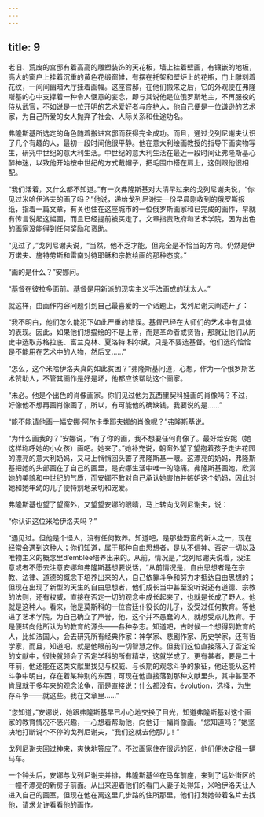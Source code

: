 ```yaml
---
---
---
```

title: 9
---




老旧、荒废的宫邸有着高高的雕塑装饰的天花板，墙上挂着壁画，有镶嵌的地板，高大的窗户上挂着沉重的黄色花缎窗帷，有摆在托架和壁炉上的花瓶，门上雕刻着花纹，一间间幽暗大厅挂着画幅。这座宫邸，在他们搬来之后，它的外观便在弗隆斯基的心中支撑着一种令人惬意的妄念，即与其说他是位俄罗斯地主，不再服役的侍从武官，不如说是一位开明的艺术爱好者与庇护人，他自己便是一位谦逊的艺术家，为自己所爱的女人抛弃了社会、人际关系和仕途功名。

弗隆斯基所选定的角色随着搬进宫邸而获得完全成功。而且，通过戈列尼谢夫认识了几个有趣的人，最初一段时间他很平静。他在意大利绘画教授的指导下画实物写生，研究中世纪的意大利生活。中世纪的意大利生活在最近一段时间让弗隆斯基心醉神迷，以致他开始按中世纪的方式戴帽子，把毛围巾搭在肩上，这倒跟他很相配。

“我们活着，又什么都不知道。”有一次弗隆斯基对大清早过来的戈列尼谢夫说，“你见过米哈伊洛夫的画了吗？”他说，递给戈列尼谢夫一份早晨刚收到的俄罗斯报纸，指着一篇文章，有关也住在这座城市的一位俄罗斯画家和已完成的画作，早就有传言说起这幅画，而且已经提前被买走了。文章指责政府和艺术学院，因为出色的画家没能得到任何奖励和资助。

“见过了，”戈列尼谢夫说，“当然，他不乏才能，但完全是不恰当的方向。仍然是伊万诺夫、施特劳斯和雷南对待耶稣和宗教绘画的那种态度。”

“画的是什么？”安娜问。

“基督在彼拉多面前。基督是用新派的现实主义手法画成的犹太人。”

就这样，由画作内容问题引到自己最喜爱的一个话题上，戈列尼谢夫阐述开了：

“我不明白，他们怎么能犯下如此严重的错误。基督已经在大师们的艺术中有具体的表现。因此，如果他们想描绘的不是上帝，而是革命者或贤哲，那就让他们从历史中选取苏格拉底、富兰克林、夏洛特·科尔黛，只是不要选基督。他们选的恰恰是不能用在艺术中的人物，然后又……”

“怎么，这个米哈伊洛夫真的如此贫困？”弗隆斯基问道，心想，作为一个俄罗斯艺术赞助人，不管其画作是好是坏，他都应该帮助这个画家。

“未必。他是个出色的肖像画家。你们见过他为瓦西里契科娃画的肖像吗？不过，好像他不想再画肖像画了，所以，有可能他的确缺钱，我要说的是……”

“能不能请他画一幅安娜·阿尔卡季耶夫娜的肖像呢？”弗隆斯基说。

“为什么画我的？”安娜说，“有了你的画，我不想要任何肖像了。最好给安妮（她这样称呼她的小女孩）画吧。她来了。”她补充说，朝窗外望了望抱着孩子走进花园的漂亮的意大利奶妈，又马上悄悄回头瞥了弗隆斯基一眼。这漂亮的奶妈，弗隆斯基把她的头部画在了自己的画里，是安娜生活中唯一的隐痛。弗隆斯基画她，欣赏她的美貌和中世纪的气质，而安娜不敢对自己承认她害怕并嫉妒这个奶妈，因此对她和她年幼的儿子便特别地亲切和宠爱。

弗隆斯基也望了望窗外，又望望安娜的眼睛，马上转向戈列尼谢夫，说：

“你认识这位米哈伊洛夫吗？”

“遇见过。但他是个怪人，没有任何教养。知道吧，是那些野蛮的新人之一，现在经常会遇到这种人；你们知道，属于那种自由思想者，是从不信神、否定一切以及唯物主义的概念里d’emblée培养出来的。从前，情况是，”戈列尼谢夫说着，没注意或者不愿去注意安娜和弗隆斯基想要说话，“从前情况是，自由思想者是在宗教、法律、道德的概念下培养出来的人，自己依靠斗争和努力才抵达自由思想的；但现在出现了新型的天生的自由思想者，他们成长当中甚至没听说还有道德、宗教的法则，还有权威，直接在否定一切的观念中成长起来了，也就是长成了野人。他就是这种人。看来，他是莫斯科的一位宫廷仆役长的儿子，没受过任何教育。等他进了艺术学院，为自己确立了声誉，他，这个并不愚蠢的人，就想受点儿教育。于是便转向他所认为的教育的源头——各种杂志。知道吧，古时候一个想得到教育的人，比如法国人，会去研究所有经典作家：神学家、悲剧作家、历史学家，还有哲学家，而且，知道吧，就是他眼前的一切智慧之作。但我们这位直接落入了否定论的文献中，很快就领会了否定学科的所有精华，这就学成了。更有甚者，要是二十年前，他还能在这类文献里找见与权威、与长期的观念斗争的象征，他还能从这种斗争中明白，存在着某种别的东西；可现在他直接落到那种文献里头，其中甚至不肯屈就于多年来的观念论争，而是直接说：什么都没有，évolution，选择，为生存斗争——就这些。我在文章里……”

“您知道，”安娜说，她跟弗隆斯基早已小心地交换了目光，知道弗隆斯基对这个画家的教育情况不感兴趣，一心想着帮助他，向他订一幅肖像画。“您知道吗？”她坚决地打断说个不停的戈列尼谢夫，“我们这就去他那儿！”

戈列尼谢夫回过神来，爽快地答应了。不过画家住在很远的区，他们便决定租一辆马车。

一个钟头后，安娜与戈列尼谢夫并排，弗隆斯基坐在马车前座，来到了远处街区的一幢不漂亮的新房子前面。从出来迎着他们的看门人妻子处得知，米哈伊洛夫让人进入自己的画室，但现在他在离这里几步路的住所那里，他们打发她带着名片去找他，请求允许看看他的画作。